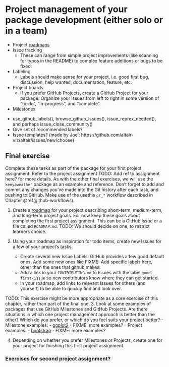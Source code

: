 # Project management of your package development (either solo or in a team) {#project-management}

- Project [roadmaps][project-roadmap]
- Issue tracking
    - These can range from simple project improvements (like scanning for typos in the README) to complex feature additions or bugs to be fixed.
- Labeling
    - Labels should make sense for your project, i.e. good first bug, discussion, help wanted, documentation, feature, etc. 
- Project boards
    - If you prefer GitHub Projects, create a GitHub Project for your package. Organize your issues from left to right in some version of "to-do", "in-progress", and "complete".
- Milestones

[project-roadmap]: https://mozilla.github.io/open-leadership-training-series/articles/opening-your-project/start-your-project-roadmap/

<!-- TODO: This is better here, not in the final exercise. -->
<!-- Example: [STEMMM Role Models -->
<!-- roadmap](https://github.com/KirstieJane/STEMMRoleModels/issues/1). -->

- use_github_labels(), browse_github_issues(), issue_reprex_needed(), and perhaps issue_close_community()
- Give set of recommended labels?
- Issue templates? (made by Joel: https://github.com/altair-viz/altair/issues/new/choose)

## Final exercise {#12-final-exercise}

Complete these tasks as part of the package for your first project assignment.
Refer to the project assignment TODO: Add ref to assignment here?
for more details. As with the other final exercises,
we will use the `kenyaweather` package as an example and reference.
Don't forget to add and commit any changes you've made into the Git history
after each task, and pushing to GitHub. Make use of the usethis `pr_*` workflow
described in Chapter \@ref(github-workflows).

1. Create a [roadmap][project-roadmap] for your project describing short-term,
medium-term, and long-term project goals. For now keep these goals about completing
the first project assignment. This can be a GitHub issue or a file called
`ROADMAP.md`. TODO: We should decide on one, to restrict learners choice.

2. Using your roadmap as inspiration for todo items, create new Issues for a few
of your project's tasks.
    - Create several new Issue Labels. GitHub provides a few good default ones.
    Add some new ones like FIXME: Add specific labels here, other than the ones
    that github makes.
    - Add a link in your `CONTRIBUTING.md` to Issues with the label `good-first-issue`
    so new contributors know where they can get started.
    - In your roadmap, add links to relevant Issues for others (and yourself)
    to be able to quickly find and look over.

TODO: This exercise might be more appropriate as a core exercise of this chapter, rather than part of the final one.
3. Look at some examples of packages that use GitHub Milestones and GitHub Projects. Are there situations in which one project management approach is better than the other? Which do you prefer, or which do you feel suits your project better?
    - Milestone examples:
        - [ggplot2](https://github.com/tidyverse/ggplot2/milestones)
	- FIXME: more examples?
    - Project examples:
        - [bootstrap](https://github.com/twbs/bootstrap/projects)
	- FIXME: more examples?

4. Depending on whether you prefer Milestones or Projects, create one for your
project for finishing this first project assignment. 

### Exercises for second project assignment?
